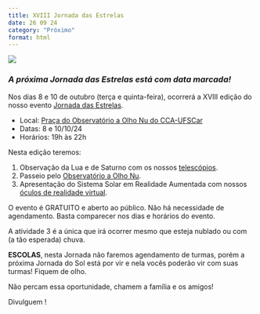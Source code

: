 ```yaml
---
title: XVIII Jornada das Estrelas
date: 26 09 24
category: "Próximo" 
format: html
---
```


![](xviii_jornada_das_estrelas_divulgacao.jpeg)


### *A próxima Jornada das Estrelas está com data marcada!*


Nos dias 8 e 10 de outubro (terça e quinta-feira), ocorrerá a XVIII edição do nosso evento [Jornada das Estrelas](/atividades/jornada_das_estrelas/jornada_das_estrelas.qmd). 

- Local: [Praça do Observatório a Olho Nu do CCA-UFSCar](/localizacao/localizacao.qmd)
- Datas: 8 e 10/10/24
- Horários: 19h às 22h 

Nesta edição teremos:

1. Observação da Lua e de Saturno com os nossos [telescópios](/acervo/itens/c6-s/c6s.qmd).
2. Passeio pelo [Observatório a Olho Nu](/atividades/observatorio/observatorio.qmd).
3. Apresentação do Sistema Solar em Realidade Aumentada com nossos [óculos de realidade virtual](/acervo/itens/quest2/quest2.qmd).

O evento é GRATUITO e aberto ao público. Não há necessidade de agendamento. Basta comparecer nos dias e horários do evento.

A atividade 3 é a única que irá ocorrer mesmo que esteja nublado ou com (a tão esperada) chuva.

**ESCOLAS**, nesta Jornada não faremos agendamento de turmas, porém a próxima Jornada do Sol está por vir e nela vocês poderão vir com suas turmas! Fiquem de olho.

Não percam essa oportunidade, chamem a família e os amigos!

Divulguem [<i class="bi bi-instagram"></i>](https://www.instagram.com/p/DAW0IgOSeJC/?igsh=MTg5YzNvamt6c3k0MQ==)!
